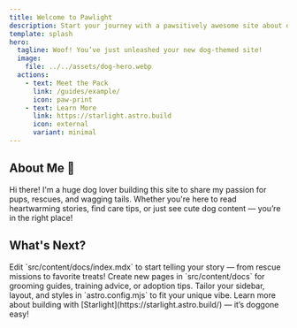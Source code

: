 ```yaml
---
title: Welcome to Pawlight
description: Start your journey with a pawsitively awesome site about dogs.
template: splash
hero:
  tagline: Woof! You’ve just unleashed your new dog-themed site!
  image:
    file: ../../assets/dog-hero.webp
  actions:
    - text: Meet the Pack
      link: /guides/example/
      icon: paw-print
    - text: Learn More
      link: https://starlight.astro.build
      icon: external
      variant: minimal
---
```



## About Me 🐶

Hi there! I'm a huge dog lover building this site to share my passion for pups, rescues, and wagging tails. Whether you're here to read heartwarming stories, find care tips, or just see cute dog content — you’re in the right place!

## What's Next?

<CardGrid stagger>
  <Card title="Share My Dog Journey" icon="pencil">
    Edit `src/content/docs/index.mdx` to start telling your story — from rescue missions to favorite treats!
  </Card>
  <Card title="Add Dog Tips & Tricks" icon="add-document">
    Create new pages in `src/content/docs` for grooming guides, training advice, or adoption tips.
  </Card>
  <Card title="Customize the Doghouse" icon="setting">
    Tailor your sidebar, layout, and styles in `astro.config.mjs` to fit your unique vibe.
  </Card>
  <Card title="Sniff Around the Docs" icon="open-book">
    Learn more about building with [Starlight](https://starlight.astro.build/) — it’s doggone easy!
  </Card>
</CardGrid>
